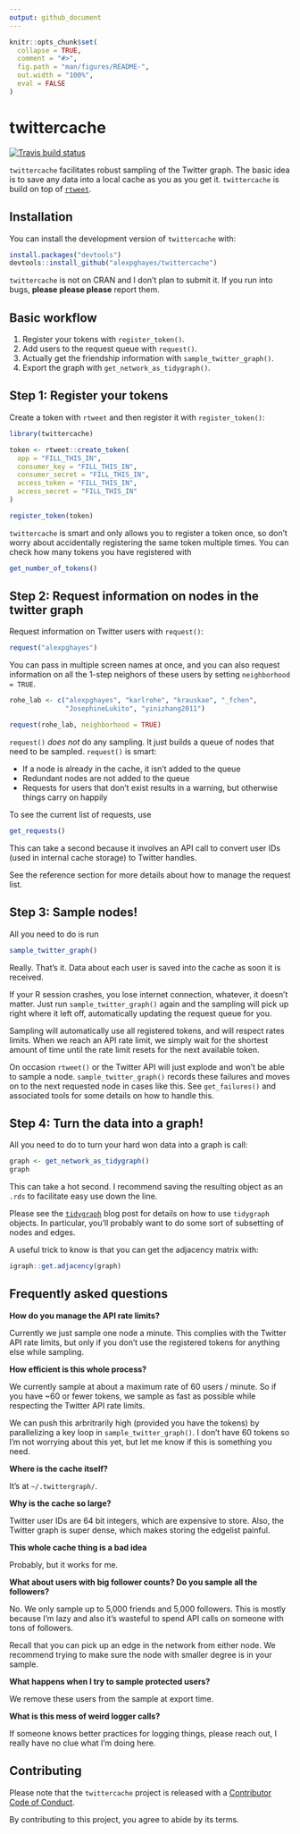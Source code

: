 ```yaml
---
output: github_document
---
```


<!-- README.md is generated from README.Rmd. Please edit that file -->

```r
knitr::opts_chunk$set(
  collapse = TRUE,
  comment = "#>",
  fig.path = "man/figures/README-",
  out.width = "100%",
  eval = FALSE
)
```

# twittercache

<!-- badges: start -->
[![Travis build status](https://travis-ci.org/alexpghayes/twittercache.svg?branch=master)](https://travis-ci.org/alexpghayes/twittercache)
<!-- badges: end -->

`twittercache` facilitates robust sampling of the Twitter graph. The basic idea is to save any data into a local cache as you as you get it. `twittercache` is build on top of [`rtweet`](http://rtweet.info/).

## Installation

You can install the development version of `twittercache` with:

``` r
install.packages("devtools")
devtools::install_github("alexpghayes/twittercache")
```

`twittercache` is not on CRAN and I don't plan to submit it. If you run into bugs, **please please please** report them.

## Basic workflow

1. Register your tokens with `register_token()`.
2. Add users to the request queue with `request()`.
3. Actually get the friendship information with `sample_twitter_graph()`.
4. Export the graph with `get_network_as_tidygraph()`.

## Step 1: Register your tokens

Create a token with `rtweet` and then register it with `register_token()`:

```r
library(twittercache)

token <- rtweet::create_token(
  app = "FILL_THIS_IN",
  consumer_key = "FILL_THIS_IN",
  consumer_secret = "FILL_THIS_IN",
  access_token = "FILL_THIS_IN",
  access_secret = "FILL_THIS_IN"
)

register_token(token)
```

`twittercache` is smart and only allows you to register a token once, so don't worry about accidentally registering the same token multiple times. You can check how many tokens you have registered with

```r
get_number_of_tokens()
```

## Step 2: Request information on nodes in the twitter graph

Request information on Twitter users with `request()`:

```r
request("alexpghayes")
```

You can pass in multiple screen names at once, and you can also request information on all the 1-step neighors of these users by setting `neighborhood = TRUE`.

```r
rohe_lab <- c("alexpghayes", "karlrohe", "krauskae", "_fchen",
              "JosephineLukito", "yinizhang2011")

request(rohe_lab, neighborhood = TRUE)
```

`request()` *does not* do any sampling. It just builds a queue of nodes that need to be sampled. `request()` is smart:

- If a node is already in the cache, it isn't added to the queue
- Redundant nodes are not added to the queue
- Requests for users that don't exist results in a warning, but otherwise things carry on happily

To see the current list of requests, use 

```r
get_requests()
```

This can take a second because it involves an API call to convert user IDs (used in internal cache storage) to Twitter handles.

See the reference section for more details about how to manage the request list.

## Step 3: Sample nodes!

All you need to do is run

```r
sample_twitter_graph()
```

Really. That's it.  Data about each user is saved into the cache as soon it is received.

If your R session crashes, you lose internet connection, whatever, it doesn't matter. Just run `sample_twitter_graph()` again and the sampling will pick up right where it left off, automatically updating the request queue for you.

Sampling will automatically use all registered tokens, and will respect rates limits. When we reach an API rate limit, we simply wait for the shortest amount of time until the rate limit resets for the next available token.

On occasion `rtweet()` or the Twitter API will just explode and won't be able to sample a node. `sample_twitter_graph()` records these failures and moves on to the next requested node in cases like this. See `get_failures()` and associated tools for some details on how to handle this.

## Step 4: Turn the data into a graph!

All you need to do to turn your hard won data into a graph is call:

```r
graph <- get_network_as_tidygraph()
graph
```

This can take a hot second. I recommend saving the resulting object as an `.rds` to facilitate easy use down the line.

Please see the [`tidygraph`](https://www.data-imaginist.com/2017/introducing-tidygraph/) blog post for details on how to use `tidygraph` objects. In particular, you'll probably want to do some sort of subsetting of nodes and edges.

A useful trick to know is that you can get the adjacency matrix with:

```r
igraph::get.adjacency(graph)
```

## Frequently asked questions

**How do you manage the API rate limits?**

Currently we just sample one node a minute. This complies with the Twitter API rate limits, but only if you don't use the registered tokens for anything else while sampling.

**How efficient is this whole process?**

We currently sample at about a maximum rate of 60 users / minute. So if you have ~60 or fewer tokens, we sample as fast as possible while respecting the Twitter API rate limits. 

We can push this arbritrarily high (provided you have the tokens) by parallelizing a key loop in `sample_twitter_graph()`. I don't have 60 tokens so I'm not worrying about this yet, but let me know if this is something you need.

**Where is the cache itself?**

It's at `~/.twittergraph/`.

**Why is the cache so large?**

Twitter user IDs are 64 bit integers, which are expensive to store. Also, the Twitter graph is super dense, which makes storing the edgelist painful.

**This whole cache thing is a bad idea**

Probably, but it works for me.

**What about users with big follower counts? Do you sample all the followers?**

No. We only sample up to 5,000 friends and 5,000 followers. This is mostly because I'm lazy and also it's wasteful to spend API calls on someone with tons of followers.

Recall that you can pick up an edge in the network from either node. We recommend trying to make sure the node with smaller degree is in your sample.

**What happens when I try to sample protected users?**

We remove these users from the sample at export time.

**What is this mess of weird logger calls?**

If someone knows better practices for logging things, please reach out, I really have no clue what I'm doing here.

## Contributing

Please note that the `twittercache` project is released with a [Contributor Code of Conduct](CODE_OF_CONDUCT.md).

By contributing to this project, you agree to abide by its terms.

